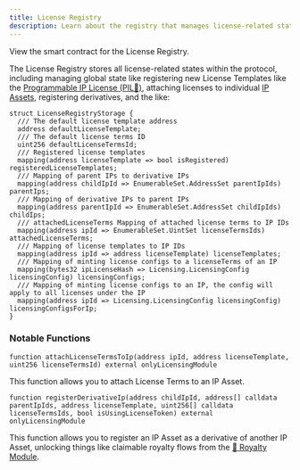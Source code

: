 ```yaml
---
title: License Registry
description: Learn about the registry that manages license-related states in the Story Protocol
---
```


<CardGroup cols={1}>
  <Card
    title="LicenseRegistry.sol"
    href="https://github.com/storyprotocol/protocol-core-v1/blob/main/contracts/registries/LicenseRegistry.sol"
    icon="scroll"
    color="#ccb092"
  >
    View the smart contract for the License Registry.
  </Card>
</CardGroup>

The License Registry stores all license-related states within the protocol, including managing global state like registering new License Templates like the [Programmable IP License (PIL💊)](/concepts/programmable-ip-license/overview), attaching licenses to individual [IP Assets](/concepts/ip-asset/overview), registering derivatives, and the like:

```solidity LicenseRegistry.sol
struct LicenseRegistryStorage {
  /// The default license template address
  address defaultLicenseTemplate;
  /// The default license terms ID
  uint256 defaultLicenseTermsId;
  /// Registered license templates
  mapping(address licenseTemplate => bool isRegistered) registeredLicenseTemplates;
  /// Mapping of parent IPs to derivative IPs
  mapping(address childIpId => EnumerableSet.AddressSet parentIpIds) parentIps;
  /// Mapping of derivative IPs to parent IPs
  mapping(address parentIpId => EnumerableSet.AddressSet childIpIds) childIps;
  /// attachedLicenseTerms Mapping of attached license terms to IP IDs
  mapping(address ipId => EnumerableSet.UintSet licenseTermsIds) attachedLicenseTerms;
  /// Mapping of license templates to IP IDs
  mapping(address ipId => address licenseTemplate) licenseTemplates;
  /// Mapping of minting license configs to a licenseTerms of an IP
  mapping(bytes32 ipLicenseHash => Licensing.LicensingConfig licensingConfig) licensingConfigs;
  /// Mapping of minting license configs to an IP, the config will apply to all licenses under the IP
  mapping(address ipId => Licensing.LicensingConfig licensingConfig) licensingConfigsForIp;
}
```

### Notable Functions

```solidity LicenseRegistry.sol
function attachLicenseTermsToIp(address ipId, address licenseTemplate, uint256 licenseTermsId) external onlyLicensingModule
```

This function allows you to attach License Terms to an IP Asset.

```solidity LicenseRegistry.sol
function registerDerivativeIp(address childIpId, address[] calldata parentIpIds, address licenseTemplate, uint256[] calldata licenseTermsIds, bool isUsingLicenseToken) external onlyLicensingModule
```

This function allows you to register an IP Asset as a derivative of another IP Asset, unlocking things like claimable royalty flows from the [💸 Royalty Module](/concepts/royalty-module/overview).
